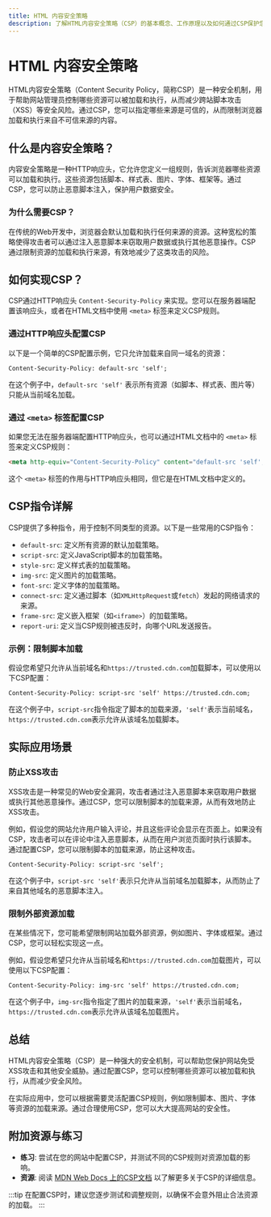 ```yaml
---
title: HTML 内容安全策略
description: 了解HTML内容安全策略（CSP）的基本概念、工作原理以及如何通过CSP保护您的网站免受常见攻击。
---
```


# HTML 内容安全策略

HTML内容安全策略（Content Security Policy，简称CSP）是一种安全机制，用于帮助网站管理员控制哪些资源可以被加载和执行，从而减少跨站脚本攻击（XSS）等安全风险。通过CSP，您可以指定哪些来源是可信的，从而限制浏览器加载和执行来自不可信来源的内容。

## 什么是内容安全策略？

内容安全策略是一种HTTP响应头，它允许您定义一组规则，告诉浏览器哪些资源可以加载和执行。这些资源包括脚本、样式表、图片、字体、框架等。通过CSP，您可以防止恶意脚本注入，保护用户数据安全。

### 为什么需要CSP？

在传统的Web开发中，浏览器会默认加载和执行任何来源的资源。这种宽松的策略使得攻击者可以通过注入恶意脚本来窃取用户数据或执行其他恶意操作。CSP通过限制资源的加载和执行来源，有效地减少了这类攻击的风险。

## 如何实现CSP？

CSP通过HTTP响应头 `Content-Security-Policy` 来实现。您可以在服务器端配置该响应头，或者在HTML文档中使用 `<meta>` 标签来定义CSP规则。

### 通过HTTP响应头配置CSP

以下是一个简单的CSP配置示例，它只允许加载来自同一域名的资源：

```http
Content-Security-Policy: default-src 'self';
```

在这个例子中，`default-src 'self'` 表示所有资源（如脚本、样式表、图片等）只能从当前域名加载。

### 通过 `<meta>` 标签配置CSP

如果您无法在服务器端配置HTTP响应头，也可以通过HTML文档中的 `<meta>` 标签来定义CSP规则：

```html
<meta http-equiv="Content-Security-Policy" content="default-src 'self';">
```

这个 `<meta>` 标签的作用与HTTP响应头相同，但它是在HTML文档中定义的。

## CSP指令详解

CSP提供了多种指令，用于控制不同类型的资源。以下是一些常用的CSP指令：

- `default-src`: 定义所有资源的默认加载策略。
- `script-src`: 定义JavaScript脚本的加载策略。
- `style-src`: 定义样式表的加载策略。
- `img-src`: 定义图片的加载策略。
- `font-src`: 定义字体的加载策略。
- `connect-src`: 定义通过脚本（如`XMLHttpRequest`或`fetch`）发起的网络请求的来源。
- `frame-src`: 定义嵌入框架（如`<iframe>`）的加载策略。
- `report-uri`: 定义当CSP规则被违反时，向哪个URL发送报告。

### 示例：限制脚本加载

假设您希望只允许从当前域名和`https://trusted.cdn.com`加载脚本，可以使用以下CSP配置：

```http
Content-Security-Policy: script-src 'self' https://trusted.cdn.com;
```

在这个例子中，`script-src`指令指定了脚本的加载来源，`'self'`表示当前域名，`https://trusted.cdn.com`表示允许从该域名加载脚本。

## 实际应用场景

### 防止XSS攻击

XSS攻击是一种常见的Web安全漏洞，攻击者通过注入恶意脚本来窃取用户数据或执行其他恶意操作。通过CSP，您可以限制脚本的加载来源，从而有效地防止XSS攻击。

例如，假设您的网站允许用户输入评论，并且这些评论会显示在页面上。如果没有CSP，攻击者可以在评论中注入恶意脚本，从而在用户浏览页面时执行该脚本。通过配置CSP，您可以限制脚本的加载来源，防止这种攻击。

```http
Content-Security-Policy: script-src 'self';
```

在这个例子中，`script-src 'self'`表示只允许从当前域名加载脚本，从而防止了来自其他域名的恶意脚本注入。

### 限制外部资源加载

在某些情况下，您可能希望限制网站加载外部资源，例如图片、字体或框架。通过CSP，您可以轻松实现这一点。

例如，假设您希望只允许从当前域名和`https://trusted.cdn.com`加载图片，可以使用以下CSP配置：

```http
Content-Security-Policy: img-src 'self' https://trusted.cdn.com;
```

在这个例子中，`img-src`指令指定了图片的加载来源，`'self'`表示当前域名，`https://trusted.cdn.com`表示允许从该域名加载图片。

## 总结

HTML内容安全策略（CSP）是一种强大的安全机制，可以帮助您保护网站免受XSS攻击和其他安全威胁。通过配置CSP，您可以控制哪些资源可以被加载和执行，从而减少安全风险。

在实际应用中，您可以根据需要灵活配置CSP规则，例如限制脚本、图片、字体等资源的加载来源。通过合理使用CSP，您可以大大提高网站的安全性。

## 附加资源与练习

- **练习**: 尝试在您的网站中配置CSP，并测试不同的CSP规则对资源加载的影响。
- **资源**: 阅读 [MDN Web Docs 上的CSP文档](https://developer.mozilla.org/zh-CN/docs/Web/HTTP/CSP) 以了解更多关于CSP的详细信息。

:::tip
在配置CSP时，建议您逐步测试和调整规则，以确保不会意外阻止合法资源的加载。
:::